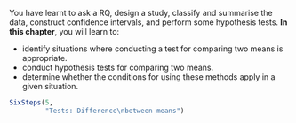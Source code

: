 ::: {.objectivesBox .objectives data-latex="{iconmonstr-target-4-240.png}"}
You have learnt to ask a RQ, design a study, classify and summarise the data, construct confidence intervals, and perform some hypothesis tests.
**In this chapter**, you will learn to:

* identify situations where conducting a test for comparing two means is appropriate.
* conduct hypothesis tests for comparing two means.
* determine whether the conditions for using these methods apply in a given situation.
:::

```r
SixSteps(5, 
         "Tests: Difference\nbetween means")
```


